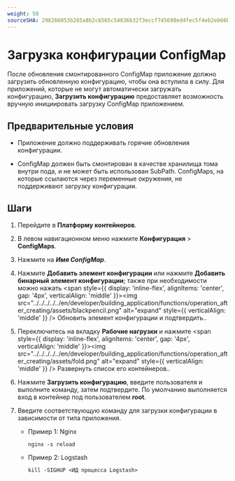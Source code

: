 ```yaml
---
weight: 50
sourceSHA: 298266053b285a8b2c6565c54836b32f3eccf745698ed4fec5f4eb2eb66b4226
---
```


# Загрузка конфигурации ConfigMap

После обновления смонтированного ConfigMap приложение должно загрузить обновленную конфигурацию, чтобы она вступила в силу. Для приложений, которые не могут автоматически загружать конфигурацию, **Загрузить конфигурацию** предоставляет возможность вручную инициировать загрузку ConfigMap приложением.

## Предварительные условия

- Приложение должно поддерживать горячие обновления конфигурации.

- ConfigMap должен быть смонтирован в качестве хранилища тома внутри пода, и не может быть использован SubPath. ConfigMaps, на которые ссылаются через переменные окружения, не поддерживают загрузку конфигурации.

## Шаги

1. Перейдите в **Платформу контейнеров**.

2. В левом навигационном меню нажмите **Конфигурация** > **ConfigMaps**.

3. Нажмите на ***Имя ConfigMap***.

4. Нажмите **Добавить элемент конфигурации** или нажмите **Добавить бинарный элемент конфигурации**; также при необходимости можно нажать <span style={{ display: 'inline-flex', alignItems: 'center', gap: '4px', verticalAlign: 'middle' }}><img src="../../../../../en/developer/building_application/functions/operation_after_creating/assets/blackpencil.png" alt="expand" style={{ verticalAlign: 'middle' }} /> <span>Обновить элемент конфигурации и подтвердить.</span></span>.

5. Переключитесь на вкладку **Рабочие нагрузки** и нажмите <span style={{ display: 'inline-flex', alignItems: 'center', gap: '4px', verticalAlign: 'middle' }}><img src="../../../../../en/developer/building_application/functions/operation_after_creating/assets/fold.png" alt="expand" style={{ verticalAlign: 'middle' }} /> <span>Развернуть список его контейнеров.</span></span>.

6. Нажмите **Загрузить конфигурацию**, введите пользователя и выполните команду, затем подтвердите. По умолчанию выполняется вход в контейнер под пользователем **root**.

7. Введите соответствующую команду для загрузки конфигурации в зависимости от типа приложения.

   - Пример 1: Nginx

     ```
     nginx -s reload
     ```

   - Пример 2: Logstash

     ```
     kill -SIGHUP <ИД процесса Logstash>
     ```

